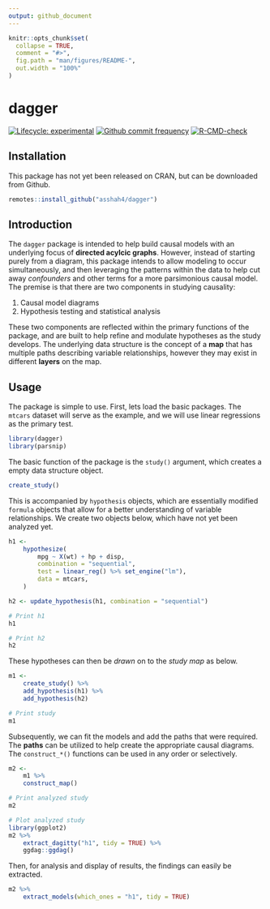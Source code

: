 ```yaml
---
output: github_document
---
```


<!-- README.md is generated from README.Rmd. Please edit that file -->

```r
knitr::opts_chunk$set(
  collapse = TRUE,
  comment = "#>",
  fig.path = "man/figures/README-",
  out.width = "100%"
)
```

# dagger

<!-- badges: start -->

[![Lifecycle: experimental](https://img.shields.io/badge/lifecycle-experimental-orange.svg)](https://www.tidyverse.org/lifecycle/#experimental) [![Github commit frequency](https://img.shields.io/github/commit-activity/w/asshah4/dagger)](https://github.com/asshah4/dagger/graphs/commit-activity) [![R-CMD-check](https://github.com/asshah4/dagger/workflows/R-CMD-check/badge.svg)](https://github.com/asshah4/dagger/actions)

<!-- badges: end -->

## Installation

This package has not yet been released on CRAN, but can be downloaded from Github.

```r
remotes::install_github("asshah4/dagger")
```


## Introduction

The `dagger` package is intended to help build causal models with an underlying focus of **directed acylcic graphs**. However, instead of starting purely from a diagram, this package intends to allow modeling to occur simultaneously, and then leveraging the patterns within the data to help cut away *confounders* and other terms for a more parsimonious causal model. The premise is that there are two components in studying causality:

1. Causal model diagrams
1. Hypothesis testing and statistical analysis

These two components are reflected within the primary functions of the package, and are built to help refine and modulate hypotheses as the study develops. The underlying data structure is the concept of a **map** that has multiple paths describing variable relationships, however they may exist in different **layers** on the map.  

## Usage

The package is simple to use. First, lets load the basic packages. The `mtcars` dataset will serve as the example, and we will use linear regressions as the primary test.

```r
library(dagger)
library(parsnip)
```

The basic function of the package is the `study()` argument, which creates a empty data structure object.

```r
create_study()
```

This is accompanied by `hypothesis` objects, which are essentially modified `formula` objects that allow for a better understanding of variable relationships. We create two objects below, which have not yet been analyzed yet.

```r
h1 <-
	hypothesize(
		mpg ~ X(wt) + hp + disp,
		combination = "sequential",
		test = linear_reg() %>% set_engine("lm"),
		data = mtcars,
	)

h2 <- update_hypothesis(h1, combination = "sequential")

# Print h1
h1

# Print h2
h2
```

These hypotheses can then be *drawn* on to the *study map* as below.

```r
m1 <-
	create_study() %>%
	add_hypothesis(h1) %>%
	add_hypothesis(h2) 

# Print study
m1
```

Subsequently, we can fit the models and add the paths that were required. The **paths** can be utilized to help create the appropriate causal diagrams. The `construct_*()` functions can be used in any order or selectively. 

```r
m2 <-
	m1 %>%
	construct_map()

# Print analyzed study
m2

# Plot analyzed study
library(ggplot2)
m2 %>%
	extract_dagitty("h1", tidy = TRUE) %>%
	ggdag::ggdag()
```

Then, for analysis and display of results, the findings can easily be extracted.

```r
m2 %>% 
	extract_models(which_ones = "h1", tidy = TRUE)
```

